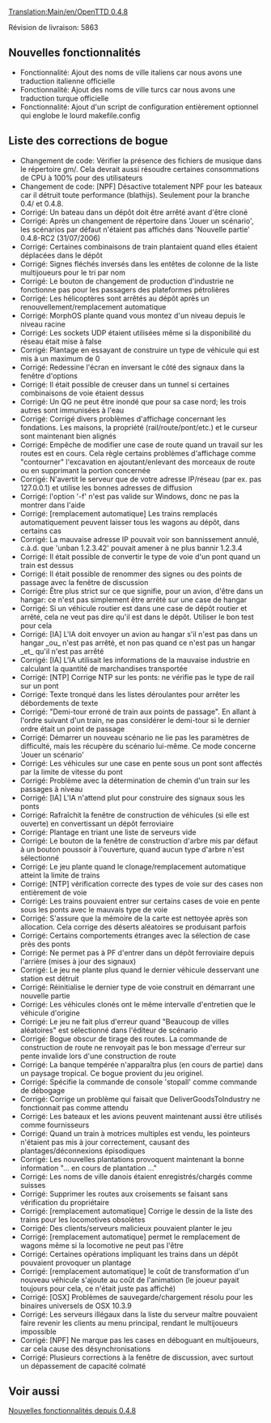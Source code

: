 [[Translation:Main/en/OpenTTD 0.4.8]]
{{en/-}}
{{fr/Livraison|prec=OpenTTD 0.4.7|suiv=OpenTTD 0.5.0|date=16/08/2006}}

Révision de livraison: 5863

==Nouvelles fonctionnalités==
*Fonctionnalité: Ajout des noms de ville italiens car nous avons une traduction italienne officielle
*Fonctionnalité: Ajout des noms de ville turcs car nous avons une traduction turque officielle
*Fonctionnalité: Ajout d'un script de configuration entièrement optionnel qui englobe le lourd makefile.config

==Liste des corrections de bogue==
*Changement de code: Vérifier la présence des fichiers de musique dans le répertoire gm/. Cela devrait aussi résoudre certaines consommations de CPU à 100% pour des utilisateurs
*Changement de code: [NPF] Désactive totalement NPF pour les bateaux car il détruit toute performance (blathijs). Seulement pour la branche 0.4/ et 0.4.8.
*Corrigé: Un bateau dans un dépôt doit être arrêté avant d'être cloné
*Corrigé: Après un changement de répertoire dans 'Jouer un scénario', les scénarios par défaut n'étaient pas affichés dans 'Nouvelle partie' 0.4.8-RC2 (31/07/2006)
*Corrigé: Certaines combinaisons de train plantaient quand elles étaient déplacées dans le dépôt
*Corrigé: Signes fléchés inversés dans les entêtes de colonne de la liste multijoueurs pour le tri par nom
*Corrigé: Le bouton de changement de production d'industrie ne fonctionne pas pour les passagers des plateformes pétrolières
*Corrigé: Les hélicoptères sont arrêtés au dépôt après un  renouvellement/remplacement automatique
*Corrigé: MorphOS plante quand vous montez d'un niveau depuis le niveau racine
*Corrigé: Les sockets UDP étaient utilisées même si la disponibilité du réseau était mise à false
*Corrigé: Plantage en essayant de construire un type de véhicule qui est mis à un maximum de 0
*Corrigé: Redessine l'écran en inversant le côté des signaux dans la fenêtre d'options
*Corrigé: Il était possible de creuser dans un tunnel si certaines combinaisons de voie étaient dessus
*Corrigé: Un QG ne peut être inondé que pour sa case nord; les trois autres sont immunisées à l'eau
*Corrigé: Corrigé divers problèmes d'affichage concernant les fondations. Les maisons, la propriété (rail/route/pont/etc.) et le curseur sont maintenant bien alignés
*Corrigé: Empêche de modifier une case de route quand un travail sur les routes est en cours. Cela règle certains problèmes d'affichage comme "contourner" l'excavation en ajoutant/enlevant des morceaux de route ou en supprimant la portion concernée
*Corrigé: N'avertit le serveur que de votre adresse IP/réseau (par ex. pas 127.0.0.1) et utilise les bonnes adresses de diffusion
*Corrigé: l'option '-f' n'est pas valide sur Windows, donc ne pas la montrer dans l'aide
*Corrigé: [remplacement automatique] Les trains remplacés automatiquement peuvent laisser tous les wagons au dépôt, dans certains cas
*Corrigé: La mauvaise adresse IP pouvait voir son bannissement annulé, c.à.d. que 'unban 1.2.3.42' pouvait amener à ne plus bannir 1.2.3.4
*Corrigé: Il était possible de convertir le type de voie d'un pont quand un train est dessus
*Corrigé: Il était possible de renommer des signes ou des points de passage avec la fenêtre de discussion
*Corrigé: Être plus strict sur ce que signifie, pour un avion, d'être dans un hangar: ce n'est pas simplement être arrêté sur une case de hangar
*Corrigé: Si un véhicule routier est dans une case de dépôt routier et arrêté, cela ne veut pas dire qu'il est dans le dépôt. Utiliser le bon test pour cela
*Corrigé: [IA] L'IA doit envoyer un avion au hangar s'il n'est pas dans un hangar _ou_ n'est pas arrêté, et non pas quand ce n'est pas un hangar _et_ qu'il n'est pas arrêté
*Corrigé: [IA] L'IA utilisait les informations de la mauvaise industrie en calculant la quantité de marchandises transportée
*Corrigé: [NTP] Corrige NTP sur les ponts: ne vérifie pas le type de rail sur un pont
*Corrigé: Texte tronqué dans les listes déroulantes pour arrêter les débordements de texte
*Corrigé: "Demi-tour erroné de train aux points de passage". En allant à l'ordre suivant d'un train, ne pas considérer le demi-tour si le dernier ordre était un point de passage
*Corrigé: Démarrer un nouveau scénario ne lie pas les paramètres de difficulté, mais les récupère du scénario lui-même. Ce mode concerne 'Jouer un scénario'
*Corrigé: Les véhicules sur une case en pente sous un pont sont affectés par la limite de vitesse du pont
*Corrigé: Problème avec la détermination de chemin d'un train sur les passages à niveau
*Corrigé: [IA] L'IA n'attend plut pour construire des signaux sous les ponts
*Corrigé: Rafraîchit la fenêtre de construction de véhicules (si elle est ouverte) en convertissant un dépôt ferroviaire
*Corrigé: Plantage en triant une liste de serveurs vide
*Corrigé: Le bouton de la fenêtre de construction d'arbre mis par défaut à un bouton poussoir à l'ouverture, quand aucun type d'arbre n'est sélectionné
*Corrigé: Le jeu plante quand le clonage/remplacement automatique atteint la limite de trains
*Corrigé: [NTP] vérification correcte des types de voie sur des cases non entièrement de voie
*Corrigé: Les trains pouvaient entrer sur certains cases de voie en pente sous les ponts avec le mauvais type de voie
*Corrigé: S'assure que la mémoire de la carte est nettoyée après son allocation. Cela corrige des déserts aléatoires se produisant parfois
*Corrigé: Certains comportements étranges avec la sélection de case près des ponts
*Corrigé: Ne permet pas à PF d'entrer dans un dépôt ferroviaire depuis l'arrière (mises à jour des signaux)
*Corrigé: Le jeu ne plante plus quand le dernier véhicule desservant une station est détruit
*Corrigé: Réinitialise le dernier type de voie construit en démarrant une nouvelle partie
*Corrigé: Les véhicules clonés ont le même intervalle d'entretien que le véhicule d'origine
*Corrigé: Le jeu ne fait plus d'erreur quand "Beaucoup de villes aléatoires" est sélectionné dans l'éditeur de scénario
*Corrigé: Bogue obscur de tirage des routes. La commande de construction de route ne renvoyait pas le bon message d'erreur sur pente invalide lors d'une construction de route
*Corrigé: La banque tempérée n'apparaîtra plus (en cours de partie) dans un paysage tropical. Ce bogue provient du jeu originel.
*Corrigé: Spécifie la commande de console 'stopall' comme commande de débogage
*Corrigé: Corrige un problème qui faisait que DeliverGoodsToIndustry ne fonctionnait pas comme attendu
*Corrigé: Les bateaux et les avions peuvent maintenant aussi être utilisés comme fournisseurs
*Corrigé: Quand un train à motrices multiples est vendu, les pointeurs n'étaient pas mis à jour correctement, causant des plantages/déconnexions épisodiques
*Corrigé: Les nouvelles plantations provoquent maintenant la bonne information "... en cours de plantation ..."
*Corrigé: Les noms de ville danois étaient enregistrés/chargés comme suisses
*Corrigé: Supprimer les routes aux croisements se faisant sans vérification du propriétaire
*Corrigé: [remplacement automatique] Corrige le dessin de la liste des trains pour les locomotives obsolètes
*Corrigé: Des clients/serveurs malicieux pouvaient planter le jeu
*Corrigé: [remplacement automatique] permet le remplacement de wagons même si la locomotive ne peut pas l'être
*Corrigé: Certaines opérations impliquant les trains dans un dépôt pouvaient provoquer un plantage
*Corrigé: [remplacement automatique] le coût de transformation d'un nouveau véhicule s'ajoute au coût de l'animation (le joueur payait toujours pour cela, ce n'était juste pas affiché)
*Corrigé: [OSX] Problèmes de sauvegarde/chargement résolu pour les binaires universels de OSX 10.3.9
*Corrigé: Les serveurs illégaux dans la liste du serveur maître pouvaient faire revenir les clients au menu principal, rendant le multijoueurs impossible
*Corrigé: [NPF] Ne marque pas les cases en déboguant en multijoueurs, car cela cause des désynchronisations
*Corrigé: Plusieurs corrections à la fenêtre de discussion, avec surtout un dépassement de capacité colmaté

==Voir aussi==
[[Main/fr/Nouvelles fonctionnalités depuis 0.4.8|Nouvelles fonctionnalités depuis 0.4.8]]